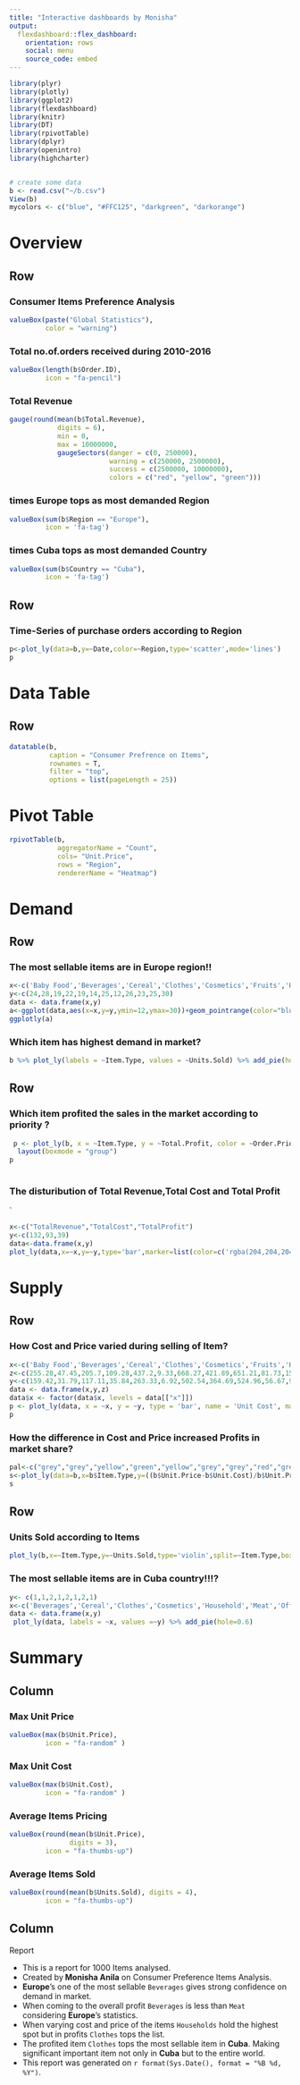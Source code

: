 ---
title: "Interactive dashboards by Monisha"
output: 
  flexdashboard::flex_dashboard:
    orientation: rows
    social: menu
    source_code: embed
---

```{r,error=FALSE,warning=FALSE,message=FALSE}
library(plyr)
library(plotly)
library(ggplot2)
library(flexdashboard)
library(knitr)
library(DT)
library(rpivotTable)
library(dplyr)
library(openintro)
library(highcharter)


# create some data
b <- read.csv("~/b.csv")
View(b)
mycolors <- c("blue", "#FFC125", "darkgreen", "darkorange")
```

Overview
=======================================================================

Row
-----------------------------------------------------------------------
### Consumer Items Preference Analysis

```{r,error=FALSE,warning=FALSE,message=FALSE}
valueBox(paste("Global Statistics"),
         color = "warning")
```

### Total no.of.orders received during 2010-2016

```{r,error=FALSE,warning=FALSE,message=FALSE}
valueBox(length(b$Order.ID),
         icon = "fa-pencil")
```


### **Total Revenue**

```{r,error=FALSE,warning=FALSE,message=FALSE}
gauge(round(mean(b$Total.Revenue),
            digits = 6),
            min = 0,
            max = 10000000,
            gaugeSectors(danger = c(0, 250000),
                         warning = c(250000, 2500000),
                         success = c(2500000, 10000000),
                         colors = c("red", "yellow", "green")))
```

### times Europe tops as most demanded Region

```{r,error=FALSE,warning=FALSE,message=FALSE}
valueBox(sum(b$Region == "Europe"),
         icon = 'fa-tag')
```

### times Cuba tops as most demanded Country

```{r,error=FALSE,warning=FALSE,message=FALSE}
valueBox(sum(b$Country == "Cuba"),
         icon = 'fa-tag')
```


Row
-----------------------------------------------------------------------

### Time-Series of purchase orders according to Region
```{r,error=FALSE,warning=FALSE,message=FALSE}
p<-plot_ly(data=b,y=~Date,color=~Region,type='scatter',mode='lines')
p
```


Data Table
=======================================================================

Row
-----------------------------------------------------------------------


```{r,error=FALSE,warning=FALSE,message=FALSE}
datatable(b,
          caption = "Consumer Prefrence on Items",
          rownames = T,
          filter = "top",
          options = list(pageLength = 25))
```



Pivot Table
=========================================

```{r,error=FALSE,warning=FALSE,message=FALSE}
rpivotTable(b,
            aggregatorName = "Count",
            cols= "Unit.Price",
            rows = "Region",
            rendererName = "Heatmap")
```


Demand
=======================================================================

Row
-----------------------------------------------------------------------

### The most sellable items are in Europe region!!

```{r,error=FALSE,warning=FALSE,message=FALSE}
x<-c('Baby Food','Beverages','Cereal','Clothes','Cosmetics','Fruits','Household','Meat','Office Supplies','Personal Care','Snacks','Vegetables')
y<-c(24,28,19,22,19,14,25,12,26,23,25,30)
data <- data.frame(x,y)
a<-ggplot(data,aes(x=x,y=y,ymin=12,ymax=30))+geom_pointrange(color="blue",size=2)+theme(axis.text.x = element_text(angle=45,hjust=1))
ggplotly(a)


```


### Which item has highest demand in market?

```{r,error=FALSE,warning=FALSE,message=FALSE}

b %>% plot_ly(labels = ~Item.Type, values = ~Units.Sold) %>% add_pie(hole = 0.6)

```

Row
-----------------------------------------------------------------------

### Which item profited the sales in the market according to priority ?

```{r,error=FALSE,warning=FALSE,message=FALSE}
 p <- plot_ly(b, x = ~Item.Type, y = ~Total.Profit, color = ~Order.Priority, type = "box") %>%
  layout(boxmode = "group")
p
 
```

### The disturibution of Total Revenue,Total Cost and Total Profit

`
```{r,error=FALSE,warning=FALSE,message=FALSE}
x<-c("TotalRevenue","TotalCost","TotalProfit")
y<-c(132,93,39)
data<-data.frame(x,y)
plot_ly(data,x=~x,y=~y,type='bar',marker=list(color=c('rgba(204,204,204,1)','rgba(204,204,204,1)', 'rgba(222,45,38,0.8)'))) %>% layout(yaxis=list(title="Measured in crores"))
```

Supply
=======================================================================

Row
-----------------------------------------------------------------------

### How Cost and Price varied during selling of Item?

```{r,error=FALSE,warning=FALSE,message=FALSE}

x<-c('Baby Food','Beverages','Cereal','Clothes','Cosmetics','Fruits','Household','Meat','Office Supplies','Personal Care','Snacks','Vegetables')
z<-c(255.28,47.45,205.7,109.28,437.2,9.33,668.27,421.89,651.21,81.73,152.58,154.06)
y<-c(159.42,31.79,117.11,35.84,263.33,6.92,502.54,364.69,524.96,56.67,97.44,90.93)
data <- data.frame(x,y,z)
data$x <- factor(data$x, levels = data[["x"]])
p <- plot_ly(data, x = ~x, y = ~y, type = 'bar', name = 'Unit Cost', marker = list(color = 'rgb(49,130,189)')) %>% add_trace(y = ~z, name = 'Unit Price', marker = list(color = 'rgb(204,204,204)')) %>%layout(xaxis = list(title = "", tickangle = -45),yaxis = list(title = ""),margin = list(b = 100),barmode = 'group')
p
```

### How the difference in Cost and Price increased Profits in market share?

```{r,error=FALSE,warning=FALSE,message=FALSE}
pal<-c("grey","grey","yellow","green","yellow","grey","grey","red","grey","grey","grey","yellow")
s<-plot_ly(data=b,x=b$Item.Type,y=((b$Unit.Price-b$Unit.Cost)/b$Unit.Price)*100,type='scatter',color=~Item.Type,colors=pal)
s
```

Row
-----------------------------------------------------------------------

### Units Sold according to Items

```{r,error=FALSE,warning=FALSE,message=FALSE}
plot_ly(b,x=~Item.Type,y=~Units.Sold,type='violin',split=~Item.Type,box=list(visible=T),mean=list(visible=T))
```

### The most sellable items are in Cuba country!!!?

```{r}
y<- c(1,1,2,1,2,1,2,1) 
x<-c('Beverages','Cereal','Clothes','Cosmetics','Household','Meat','Office Supplies','Personal Care')
data <- data.frame(x,y)
 plot_ly(data, labels = ~x, values =~y) %>% add_pie(hole=0.6)

```


Summary {data-orientation=columns} 
===========================================

Column 
-----------------------------------

### Max Unit Price

```{r,error=FALSE,warning=FALSE,message=FALSE}
valueBox(max(b$Unit.Price),
         icon = "fa-random" )
```

### Max Unit Cost

```{r,error=FALSE,warning=FALSE,message=FALSE}
valueBox(max(b$Unit.Cost),
         icon = "fa-random" )
```

### Average Items Pricing 
```{r,error=FALSE,warning=FALSE,message=FALSE}
valueBox(round(mean(b$Unit.Price),
               digits = 3),
         icon = "fa-thumbs-up")
```

### Average Items Sold 

```{r,error=FALSE,warning=FALSE,message=FALSE}
valueBox(round(mean(b$Units.Sold), digits = 4),
         icon = "fa-thumbs-up")
```

Column
---------------------------

Report

* This is a report for 1000 Items analysed.
* Created by<b> Monisha Anila</b> on Consumer Preference Items Analysis. 
* <b>Europe</b>'s one of the most sellable `Beverages` gives strong confidence on demand in market.
* When coming to the overall profit `Beverages` is less than `Meat` considering <b>Europe</b>'s statistics.
* When varying cost and price of the items `Households` hold the highest spot but in profits `Clothes` tops the list.
* The profited item `Clothes` tops the most sellable item in <b>Cuba</b>. Making significant important item not only in <b>Cuba</b> but to the entire world.
* This report was generated on `r format(Sys.Date(), format = "%B %d, %Y")`.
